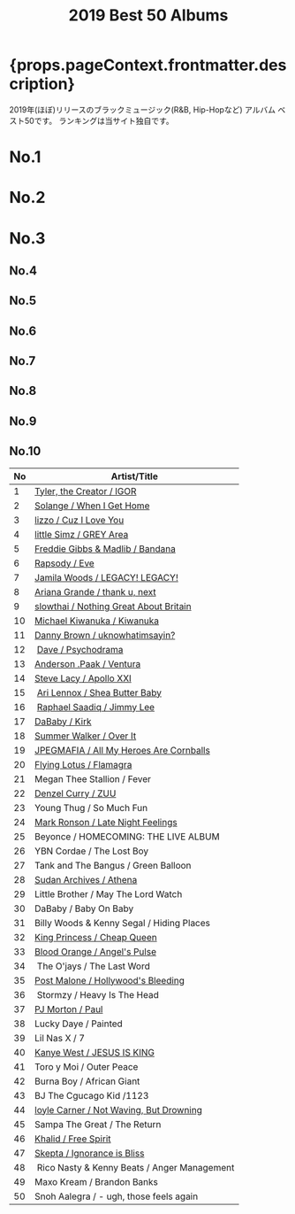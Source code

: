 ﻿---
title: 2019 Best 50 Albums
tabs: ['2020', '2019', '2018', '2017', '2016']
description: 2019 Black Music Best 50 Albums by planet.ky
keywords: '2019, album best 50, CD best 50, black music, Hip-Hop, Rap, Soul, R&B'
---


<h1> {props.pageContext.frontmatter.description} </h1>

<PageDescription>
2019年(ほぼ)リリースのブラックミュージック(R&B, Hip-Hopなど) アルバム ベスト50です。
ランキングは当サイト独自です。
</PageDescription>

<Row>
<Column colMd={2} colLg={3} noGutterMdLeft>
  <h1>No.1</h1>
  <Review1 />
 </Column>
<Column colMd={2} colLg={3} noGutterMdLeft>
  <h1>No.2</h1>
  <Review2 /> 
</Column>
<Column colMd={2} colLg={3} noGutterMdLeft>
  <h1>No.3</h1>
  <Review3 /> 
</Column>
</Row>

<Row>
<Column colMd={2} colLg={3} noGutterMdLeft>
  <h2>No.4</h2>
  <Review4 />
 </Column>
<Column colMd={2} colLg={3} noGutterMdLeft>
  <h2>No.5</h2>
  <Review5 /> 
</Column>
<Column colMd={2} colLg={3} noGutterMdLeft>
  <h2>No.6</h2>
  <Review6 /> 
</Column>
</Row>

<Row>
<Column colMd={2} colLg={2} noGutterMdLeft>
  <h2>No.7</h2>
  <Review7 />
 </Column>
<Column colMd={2} colLg={2} noGutterMdLeft>
  <h2>No.8</h2>
  <Review8 /> 
</Column>
<Column colMd={2} colLg={2} noGutterMdLeft>
  <h2>No.9</h2>
  <Review9 /> 
</Column>
<Column colMd={2} colLg={2} noGutterMdLeft>
  <h2>No.10</h2>
  <Review10 /> 
</Column>
</Row>

| No | Artist/Title                                                      | 
| -- | ----------------------------------------------------------------- | 
| 1  | [Tyler, the Creator / IGOR](/review/tyler4L/)                     |  
| 2  | [Solange / When I Get Home](/review/soange4L/)                    | 
| 3  | [lizzo / Cuz I Love You](review/lizz1L/)                          |
| 4  | [little Simz / GREY Area](/review/littlesimz1L/)                  |
| 5  | [Freddie Gibbs &amp; Madlib / Bandana](/review/fgibsandmadlib2L/) |
| 6  | [Rapsody / Eve](/review/rapsody2L/)                               |
| 7  | [Jamila Woods / LEGACY! LEGACY!](/review/jamilawoods2L)           |
| 8  | [Ariana Grande / thank u, next](/review/arianagrande5L/)          |
| 9  | [slowthai / Nothing Great About Britain](/review/jpegmafia1L/)    |
| 10 | [Michael Kiwanuka / Kiwanuka](/review/mkiwanuka3L/)               |
| 11 | [Danny Brown / uknowhatimsayin?](/review/dannybrown4L/)           |                
| 12 | [Dave / Psychodrama](/review/dave1L/)                             |
| 13 | [Anderson .Paak / Ventura](/review/andersonpaak4L)                |
| 14 | [Steve Lacy / Apollo XXI](/review/stevelacy1L)                    |
| 15 | [Ari Lennox / Shea Butter Baby](/review/arilennox1L)              |
| 16 | [Raphael Saadiq / Jimmy Lee](/review/rsaadiq6L)                   |
| 17 | [DaBaby / Kirk](review/dababy1L/)                                 |
| 18 | [Summer Walker / Over It](review/summerwalker1L/)                 |
| 19 | [JPEGMAFIA / All My Heroes Are Cornballs](/review/jpegmafia1L/)   |
| 20 | [Flying Lotus / Flamagra](/review/flyinglotus3L)                  |
| 21 | Megan Thee Stallion / Fever                                       |
| 22 | [Denzel Curry / ZUU](/review/denzelcurry1L)                       |
| 23 | Young Thug / So Much Fun                                          |
| 24 | [Mark Ronson / Late Night Feelings](/review/markronson2L)         |
| 25 | Beyonce / HOMECOMING: THE LIVE ALBUM                              |
| 26 | YBN Cordae / The Lost Boy                                         |
| 27 | Tank and The Bangus / Green Balloon                               |
| 28 | [Sudan Archives / Athena](/review/sudanarchives1L)                |
| 29 | Little Brother / May The Lord Watch                               |
| 30 | DaBaby / Baby On Baby                                             |
| 31 | Billy Woods &amp; Kenny Segal / Hiding Places                     |
| 32 | [King Princess / Cheap Queen](/review/kingprincess1L/)            |
| 33 | [Blood Orange / Angel's Pulse](/review/bloodorange4L/)            |
| 34 | The O'jays / The Last Word                                        |
| 35 | [Post Malone / Hollywood's Bleeding](/review/postmalone2L/)       |
| 36 | Stormzy / Heavy Is The Head                                       |
| 37 | [PJ Morton / Paul](/review/pjmorton1L)                            |
| 38 | Lucky Daye / Painted                                              |
| 39 | Lil Nas X / 7                                                     |
| 40 | [Kanye West / JESUS IS KING](/review/kanyewest10L)                |
| 41 | Toro y Moi / Outer Peace                                          |
| 42 | Burna Boy / African Giant                                         |
| 43 | BJ The Cgucago Kid /1123                                          |
| 44 | [loyle Carner / Not Waving, But Drowning](/review/loylecarner2L)  |
| 45 | Sampa The Great / The Return                                      |
| 46 | [Khalid / Free Spirit](/review/khalid2L)                          |
| 47 | [Skepta / Ignorance is Bliss](/review/skepta1L)                   |
| 48 | Rico Nasty &amp; Kenny Beats / Anger Management                   |
| 49 | Maxo Kream / Brandon Banks                                        |
| 50 | Snoh Aalegra / - ugh, those feels again                           |
